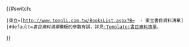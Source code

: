 <includeonly>{{#switch:{{{1|}}}
 |東立={{zh-tw}}[http://www.tongli.com.tw/BooksList.aspx?B={{{2}}} {{{3}}} - 東立書目資料清單]
 |#default=''書目資料清單''模板的參數有誤，詳見[[:Template:書目資料清單]]。
}}
</includeonly><noinclude>
{{documentation}}
</noinclude>